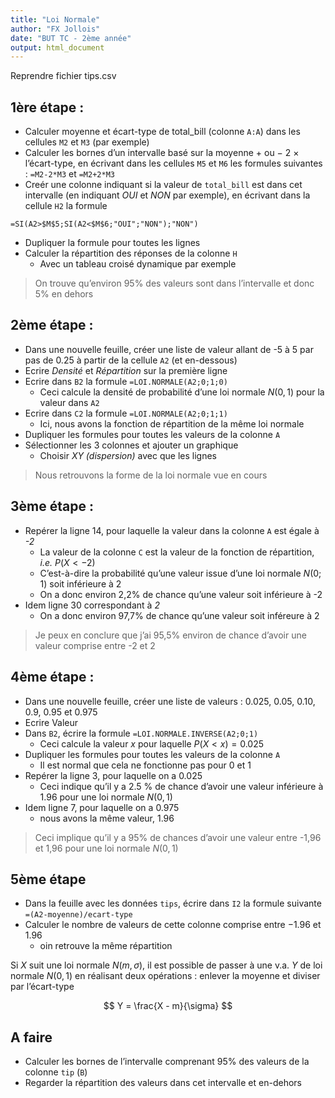```yaml
---
title: "Loi Normale"
author: "FX Jollois"
date: "BUT TC - 2ème année"
output: html_document
---
```


Reprendre fichier tips.csv

## 1ère étape :

- Calculer moyenne et écart-type de total_bill (colonne `A:A`) dans les cellules `M2` et `M3` (par exemple)
- Calculer les bornes d'un intervalle basé sur la moyenne $+$ ou $-$ 2 $\times$ l'écart-type, en écrivant dans les cellules `M5` et `M6` les formules suivantes : `=M2-2*M3` et `=M2+2*M3`
- Creér une colonne indiquant si la valeur de `total_bill` est dans cet intervalle (en indiquant *OUI* et *NON* par exemple), en écrivant dans la cellule `H2` la formule 
```
=SI(A2>$M$5;SI(A2<$M$6;"OUI";"NON");"NON")
```
  - Dupliquer la formule pour toutes les lignes
- Calculer la répartition des réponses de la colonne `H`
  - Avec un tableau croisé dynamique par exemple

> On trouve qu'environ 95% des valeurs sont dans l'intervalle et donc 5% en dehors

## 2ème étape :

- Dans une nouvelle feuille, créer une liste de valeur allant de -5 à 5 par pas de $0.25$ à partir de la cellule `A2` (et en-dessous)
- Ecrire *Densité* et *Répartition* sur la première ligne
- Ecrire dans `B2` la formule `=LOI.NORMALE(A2;0;1;0)`
    - Ceci calcule la densité de probabilité d'une loi normale $N(0,1)$ pour la valeur dans `A2`
- Ecrire dans `C2` la formule `=LOI.NORMALE(A2;0;1;1)`
    - Ici, nous avons la fonction de répartition de la même loi normale
- Dupliquer les formules pour toutes les valeurs de la colonne `A`
- Sélectionner les 3 colonnes et ajouter un graphique
    - Choisir *XY (dispersion)* avec que les lignes
    
> Nous retrouvons la forme de la loi normale vue en cours

## 3ème étape :

- Repérer la ligne 14, pour laquelle la valeur dans la colonne `A` est égale à *-2*
    - La valeur de la colonne `C` est la valeur de la fonction de répartition, *i.e.* $P(X < -2)$
    - C'est-à-dire la probabilité qu'une valeur issue d'une loi normale $N(0;1)$ soit inférieure à 2
    - On a donc environ 2,2% de chance qu'une valeur soit inférieure à -2
- Idem ligne 30 correspondant à *2*
    - On a donc environ 97,7% de chance qu'une valeur soit inféreure à 2

> Je peux en conclure que j'ai 95,5% environ de chance d'avoir une valeur comprise entre -2 et 2

## 4ème étape :

- Dans une nouvelle feuille, créer une liste de valeurs : $0.025$, $0.05$, $0.10$, $0.9$, $0.95$ et $0.975$
- Ecrire Valeur
- Dans `B2`, écrire la formule `=LOI.NORMALE.INVERSE(A2;0;1)`
    - Ceci calcule la valeur *x* pour laquelle $P(X < x) = 0.025$
- Dupliquer les formules pour toutes les valeurs de la colonne `A`
    - Il est normal que cela ne fonctionne pas pour 0 et 1
- Repérer la ligne 3, pour laquelle on a $0.025$
    - Ceci indique qu'il y a $2.5$ % de chance d'avoir une valeur inférieure à $1.96$ pour une loi normale $N(0,1)$
- Idem ligne 7, pour laquelle on a $0.975$
    - nous avons la même valeur, $1.96$

> Ceci implique qu'il y a 95% de chances d'avoir une valeur entre -1,96 et 1,96 pour une loi normale $N(0,1)$


## 5ème étape

- Dans la feuille avec les données `tips`, écrire dans `I2` la formule suivante `=(A2-moyenne)/ecart-type`
- Calculer le nombre de valeurs de cette colonne comprise entre $-1.96$ et $1.96$
  - oin retrouve la même répartition

Si $X$ suit une loi normale $N(m,\sigma)$, il est possible de passer à une v.a. $Y$ de loi normale $N(0,1)$ en réalisant deux opérations : enlever la moyenne et diviser par l'écart-type

$$
  Y = \frac{X - m}{\sigma}
$$

## A faire

- Calculer les bornes de l'intervalle comprenant 95% des valeurs de la colonne `tip` (`B`) 
- Regarder la répartition des valeurs dans cet intervalle et en-dehors


